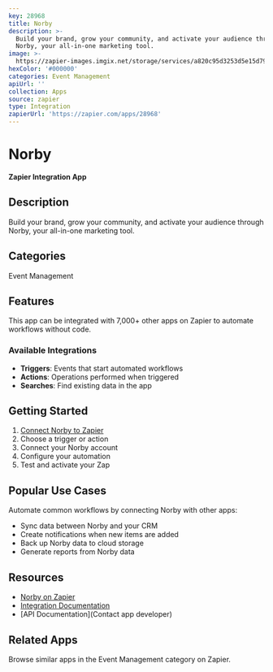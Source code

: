 ```yaml
---
key: 28968
title: Norby
description: >-
  Build your brand, grow your community, and activate your audience through
  Norby, your all-in-one marketing tool.
image: >-
  https://zapier-images.imgix.net/storage/services/a820c95d3253d5e15d79775e667f73c9.png?auto=format%2Ccompress&ixlib=python-3.0.0&q=50
hexColor: '#000000'
categories: Event Management
apiUrl: ''
collection: Apps
source: zapier
type: Integration
zapierUrl: 'https://zapier.com/apps/28968'
---
```

# Norby

**Zapier Integration App**

## Description

Build your brand, grow your community, and activate your audience through Norby, your all-in-one marketing tool.

## Categories

Event Management

## Features

This app can be integrated with 7,000+ other apps on Zapier to automate workflows without code.

### Available Integrations

- **Triggers**: Events that start automated workflows
- **Actions**: Operations performed when triggered
- **Searches**: Find existing data in the app

## Getting Started

1. [Connect Norby to Zapier](https://zapier.com/apps/28968)
2. Choose a trigger or action
3. Connect your Norby account
4. Configure your automation
5. Test and activate your Zap

## Popular Use Cases

Automate common workflows by connecting Norby with other apps:

- Sync data between Norby and your CRM
- Create notifications when new items are added
- Back up Norby data to cloud storage
- Generate reports from Norby data

## Resources

- [Norby on Zapier](https://zapier.com/apps/28968)
- [Integration Documentation](https://zapier.com/apps/28968/integrations)
- [API Documentation](Contact app developer)

## Related Apps

Browse similar apps in the Event Management category on Zapier.
